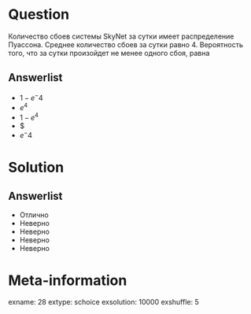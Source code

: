 Question
========
Количество сбоев системы SkyNet за сутки имеет распределение Пуассона. Среднее количество сбоев за сутки равно 4. Вероятность того, что за сутки произойдет не менее одного сбоя, равна
  

Answerlist
----------
*   $1- e^-4$ 
*   $e^4$ 
*   $1-e^4$ 
*   $\tfrac1
*   $e^-4$ 

Solution
========

Answerlist
----------
*  Отлично
*  Неверно
*  Неверно
*  Неверно
*  Неверно

Meta-information
================
exname: 28
extype: schoice
exsolution: 10000
exshuffle: 5
